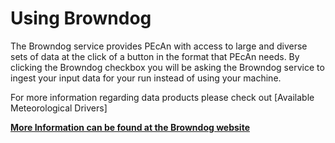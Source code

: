 # Using Browndog

The Browndog service provides PEcAn with access to large and diverse sets of data at the click of a button in the format that PEcAn needs. By clicking the Browndog checkbox you will be asking the Browndog service to ingest your input data for your run instead of using your machine.

For more information regarding data products please check out [Available Meteorological Drivers]


**[More Information can be found at the Browndog website](http://browndog.ncsa.illinois.edu/)**

